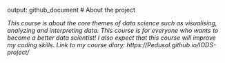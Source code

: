 output: github_document
# About the project

*This course is about the core themes of data science such as visualising, analyzing and interpreting data. This course is for everyone who wants to become a better data scientist! I also expect that this course will improve my coding skills. Link to my course diary: https://Pedusal.github.io/IODS-project/*